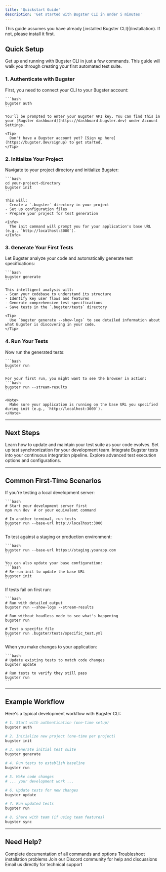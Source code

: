 ```yaml
---
title: 'Quickstart Guide'
description: 'Get started with Bugster CLI in under 5 minutes'
---
```


<Note>
  This guide assumes you have already [installed Bugster CLI](/installation). If not, please install it first.
</Note>

## Quick Setup

Get up and running with Bugster CLI in just a few commands. This guide will walk you through creating your first automated test suite.

### 1. Authenticate with Bugster

<AccordionGroup>
  <Accordion icon="key" title="Set up your API key">
    First, you need to connect your CLI to your Bugster account:
    
    ```bash
    bugster auth
    ```
    
    You'll be prompted to enter your Bugster API key. You can find this in your [Bugster dashboard](https://dashboard.bugster.dev) under Account Settings.
    
    <Tip>
      Don't have a Bugster account yet? [Sign up here](https://bugster.dev/signup) to get started.
    </Tip>
  </Accordion>
</AccordionGroup>

### 2. Initialize Your Project

<AccordionGroup>
  <Accordion icon="gear" title="Set up project configuration">
    Navigate to your project directory and initialize Bugster:
    
    ```bash
    cd your-project-directory
    bugster init
    ```
    
    This will:
    - Create a `.bugster` directory in your project
    - Set up configuration files
    - Prepare your project for test generation
    
    <Info>
      The init command will prompt you for your application's base URL (e.g., `http://localhost:3000`).
    </Info>
  </Accordion>
</AccordionGroup>

### 3. Generate Your First Tests

<AccordionGroup>
  <Accordion icon="magnifying-glass" title="Analyze your codebase">
    Let Bugster analyze your code and automatically generate test specifications:
    
    ```bash
    bugster generate
    ```
    
    This intelligent analysis will:
    - Scan your codebase to understand its structure
    - Identify key user flows and features
    - Generate comprehensive test specifications
    - Save tests in the `.bugster/tests` directory
    
    <Tip>
      Use `bugster generate --show-logs` to see detailed information about what Bugster is discovering in your code.
    </Tip>
  </Accordion>
</AccordionGroup>

### 4. Run Your Tests

<AccordionGroup>
  <Accordion icon="play" title="Execute your automated tests">
    Now run the generated tests:
    
    ```bash
    bugster run
    ```
    
    For your first run, you might want to see the browser in action:
    ```bash
    bugster run --stream-results
    ```
    
    <Note>
      Make sure your application is running on the base URL you specified during init (e.g., `http://localhost:3000`).
    </Note>
  </Accordion>
</AccordionGroup>

---

## Next Steps

<CardGroup>
  <Card title="Customize Your Tests" icon="wrench" href="/cli-usage-reference#test-maintenance">
    Learn how to update and maintain your test suite as your code evolves.
  </Card>
  
  <Card title="Team Collaboration" icon="users" href="/cli-usage-reference#remote-synchronization">
    Set up test synchronization for your development team.
  </Card>
  
  <Card title="CI/CD Integration" icon="gear" href="/essentials/ci-cd">
    Integrate Bugster tests into your continuous integration pipeline.
  </Card>
  
  <Card title="Advanced Options" icon="settings" href="/cli-usage-reference#test-execution">
    Explore advanced test execution options and configurations.
  </Card>
</CardGroup>

---

## Common First-Time Scenarios

<AccordionGroup>
  <Accordion icon="desktop" title="Testing a Local Development Server">
    If you're testing a local development server:
    
    ```bash
    # Start your development server first
    npm run dev  # or your equivalent command
    
    # In another terminal, run tests
    bugster run --base-url http://localhost:3000
    ```
  </Accordion>

  <Accordion icon="cloud" title="Testing a Staging Environment">
    To test against a staging or production environment:
    
    ```bash
    bugster run --base-url https://staging.yourapp.com
    ```
    
    You can also update your base configuration:
    ```bash
    # Re-run init to update the base URL
    bugster init
    ```
  </Accordion>

  <Accordion icon="bug" title="Debugging Test Failures">
    If tests fail on first run:
    
    ```bash
    # Run with detailed output
    bugster run --show-logs --stream-results
    
    # Run without headless mode to see what's happening
    bugster run
    
    # Test a specific file
    bugster run .bugster/tests/specific_test.yml
    ```
  </Accordion>

  <Accordion icon="refresh" title="Updating Tests After Code Changes">
    When you make changes to your application:
    
    ```bash
    # Update existing tests to match code changes
    bugster update
    
    # Run tests to verify they still pass
    bugster run
    ```
  </Accordion>
</AccordionGroup>

---

## Example Workflow

Here's a typical development workflow with Bugster CLI:

```bash
# 1. Start with authentication (one-time setup)
bugster auth

# 2. Initialize new project (one-time per project)
bugster init

# 3. Generate initial test suite
bugster generate

# 4. Run tests to establish baseline
bugster run

# 5. Make code changes
# ... your development work ...

# 6. Update tests for new changes
bugster update

# 7. Run updated tests
bugster run

# 8. Share with team (if using team features)
bugster sync
```

---

## Need Help?

<CardGroup>
  <Card title="Full CLI Reference" icon="book" href="/cli-usage-reference">
    Complete documentation of all commands and options
  </Card>
  
  <Card title="Installation Issues" icon="download" href="/installation">
    Troubleshoot installation problems
  </Card>
  
  <Card title="Community Support" icon="comments" href="https://discord.gg/bugster">
    Join our Discord community for help and discussions
  </Card>
  
  <Card title="Contact Support" icon="envelope" href="mailto:support@bugster.dev">
    Email us directly for technical support
  </Card>
</CardGroup>
